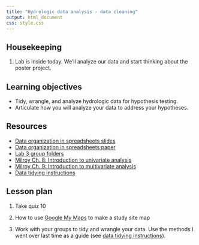 ```yaml
---
title: "Hydrologic data analysis - data cleaning"
output: html_document
css: style.css
---
```


## Housekeeping

1. Lab is inside today. We'll analyze our data and start thinking about the poster project.


## Learning objectives

* Tidy, wrangle, and analyze hydrologic data for hypothesis testing.
* Articulate how you will analyze your data to address your hypotheses.


## Resources

* [Data organization in spreadsheets slides](https://docs.google.com/presentation/d/1ZN_ijD-HA0sWme2a1BvdeH27_FyqzHToK-fItbCxli8/edit?usp=drive_link)
* [Data organization in spreadsheets paper](https://www.tandfonline.com/doi/full/10.1080/00031305.2017.1375989)
* [Lab 3 group folders](https://drive.google.com/drive/u/0/folders/1wtrXccYT4a-26WlzA1wwQgkIST36K7t7)
* [Milroy Ch. 8: Introduction to univariate analysis](https://mrne392.github.io/lesson-plans/readings/Milroy_Ch8.pdf)
* [Milroy Ch. 9: Introduction to multivariate analysis](https://mrne392.github.io/lesson-plans/readings/Milroy_Ch9.pdf)
* [Data tidying instructions](https://mrne392.github.io/lesson-plans/24-hydro-data-analysis.html)

## Lesson plan

1. Take quiz 10

2. How to use [Google My Maps](https://www.google.com/maps/d/u/0/) to make a study site map

2. Work with your groups to tidy and wrangle your data. Use the methods I went over last time as a guide (see [data tidying instructions](https://mrne392.github.io/lesson-plans/24-hydro-data-analysis.html)).
